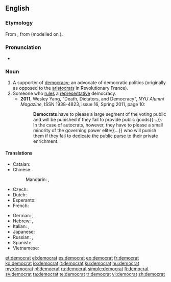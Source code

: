 {{wikipedia|dab=democrat}}
{{also|Democrat}}
==English==

===Etymology===
From {{etyl|fr}} {{term|lang=fr|démocrate}}, from {{term|démocratie|lang=fr}} (modelled on {{term|aristocrate||aristocrat|lang=fr}}).

===Pronunciation===
* {{IPA|/ˈdɛməkɹæt/}}

===Noun===
{{en-noun}}

# A supporter of [[democracy]]; an advocate of democratic politics (originally as opposed to the [[aristocrats]] in Revolutionary France).
# Someone who [[rule]]s a [[representative]] democracy.
#* '''2011''', Wesley Yang, "Death, Dictators, and Democracy", ''NYU Alumni Magazine'', ISSN 1938-4823, issue 16, Spring 2011, page 10:
#*: '''Democrats''' have to please a large segment of the voting public and will be punished if they fail to provide public goods{{...}}. In the case of autocrats, however, they have to please a small minority of the governing power elite{{...}} who will punish them if they fail to dedicate the public purse to their private enrichment.

====Translations====
{{trans-top|supporter of democracy}}
* Catalan: {{t-|ca|demòcrata|m|f}}
* Chinese:
*: Mandarin: {{t|cmn|民主主義者|sc=Hani}}, {{t|cmn|民主主义者|tr=mínzhǔzhǔyìzhě|sc=Hani}}
* Czech: {{t-|cs|demokrat|m}}
* Dutch: {{t+|nl|democraat|m}}
* Esperanto: {{t-|eo|demokrato}}
* French: {{t+|fr|démocrate|m|f}}
{{trans-mid}}
* German: {{t+|de|Demokrat|m}}, {{t-|de|Demokratin|f}}
* Hebrew: {{t-|he|דמוקרט|m|tr=demoqrat'}}, {{t-|he|דמוקרטית|f|tr=demoqrat'it}}
* Italian: {{t-|it|democratico|m}}, {{t+|it|democratica|f}}
* Japanese: {{t-|ja|民主主義者|tr=minshushugisha}}
* Russian: {{t+|ru|демократ|m|tr=demokrát|sc=Cyrl}}, {{t+|ru|демократка|f|tr=demokrátka|sc=Cyrl}}
* Spanish: {{t+|es|demócrata|m|f}}
* Vietnamese: {{t-|vi|nhà dân chủ}}
{{trans-bottom}}
{{trans-top|ruler in a democracy}}
{{trans-mid}}
{{trans-bottom}}

[[et:democrat]]
[[el:democrat]]
[[es:democrat]]
[[eo:democrat]]
[[fr:democrat]]
[[ko:democrat]]
[[io:democrat]]
[[it:democrat]]
[[ku:democrat]]
[[hu:democrat]]
[[my:democrat]]
[[pl:democrat]]
[[ru:democrat]]
[[simple:democrat]]
[[fi:democrat]]
[[sv:democrat]]
[[ta:democrat]]
[[te:democrat]]
[[tr:democrat]]
[[vi:democrat]]
[[zh:democrat]]